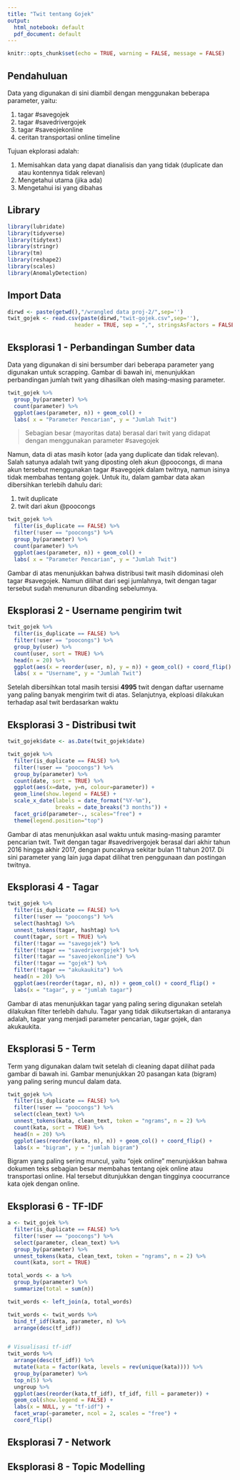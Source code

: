 ```yaml
---
title: "Twit tentang Gojek"
output:
  html_notebook: default
  pdf_document: default
---
```


```r
knitr::opts_chunk$set(echo = TRUE, warning = FALSE, message = FALSE)
```

## Pendahuluan
Data yang digunakan di sini diambil dengan menggunakan beberapa parameter, yaitu: 

1. tagar #savegojek
2. tagar #savedrivergojek
3. tagar #saveojekonline
4. ceritan transportasi online timeline

Tujuan ekplorasi adalah: 

1. Memisahkan data yang dapat dianalisis dan yang tidak (duplicate dan atau kontennya tidak relevan)
2. Mengetahui utama (jika ada)
3. Mengetahui isi yang dibahas

## Library

```r
library(lubridate)
library(tidyverse)
library(tidytext)
library(stringr)
library(tm)
library(reshape2)
library(scales)
library(AnomalyDetection)
```

## Import Data

```r
dirwd <- paste(getwd(),"/wrangled data proj-2/",sep='')
twit_gojek <- read.csv(paste(dirwd,"twit-gojek.csv",sep=''), 
                     header = TRUE, sep = ",", stringsAsFactors = FALSE)
```

## Eksplorasi 1 - Perbandingan Sumber data
Data yang digunakan di sini bersumber dari beberapa parameter yang digunakan untuk scrapping. Gambar di bawah ini, menunjukkan perbandingan jumlah twit yang dihasilkan oleh masing-masing parameter. 

```r
twit_gojek %>%
  group_by(parameter) %>%
  count(parameter) %>%
  ggplot(aes(parameter, n)) + geom_col() +
  labs( x = "Parameter Pencarian", y = "Jumlah Twit")
```

  >Sebagian besar (mayoritas data) berasal dari twit yang didapat dengan menggunakan parameter #savegojek

Namun, data di atas masih kotor (ada yang duplicate dan tidak relevan). Salah satunya adalah twit yang diposting oleh akun @poocongs, di mana akun tersebut menggunakan tagar #savegojek dalam twitnya, namun isinya tidak membahas tentang gojek. Untuk itu, dalam gambar data akan dibersihkan terlebih dahulu dari: 

1. twit duplicate
2. twit dari akun @poocongs

```r
twit_gojek %>%
  filter(is_duplicate == FALSE) %>%
  filter(!user == "poocongs") %>%
  group_by(parameter) %>%
  count(parameter) %>%
  ggplot(aes(parameter, n)) + geom_col() +
  labs( x = "Parameter Pencarian", y = "Jumlah Twit")
```

Gambar di atas menunjukkan bahwa distribusi twit masih didominasi oleh tagar #savegojek. Namun dilihat dari segi jumlahnya, twit dengan tagar tersebut sudah menunurun dibanding sebelumnya.

## Eksplorasi 2 - Username pengirim twit

```r
twit_gojek %>%
  filter(is_duplicate == FALSE) %>%
  filter(!user == "poocongs") %>%
  group_by(user) %>%
  count(user, sort = TRUE) %>%
  head(n = 20) %>%
  ggplot(aes(x = reorder(user, n), y = n)) + geom_col() + coord_flip() +
  labs( x = "Username", y = "Jumlah Twit")
```

Setelah dibersihkan total masih tersisi **4995** twit dengan daftar username yang paling banyak mengirim twit di atas. Selanjutnya, ekploasi dilakukan terhadap asal twit berdasarkan waktu

## Eksplorasi 3 - Distribusi twit

```r
twit_gojek$date <- as.Date(twit_gojek$date)

twit_gojek %>%
  filter(is_duplicate == FALSE) %>%
  filter(!user == "poocongs") %>%
  group_by(parameter) %>%
  count(date, sort = TRUE) %>% 
  ggplot(aes(x=date, y=n, colour=parameter)) +
  geom_line(show.legend = FALSE) +
  scale_x_date(labels = date_format("%Y-%m"), 
               breaks = date_breaks("3 months")) +
  facet_grid(parameter~., scales="free") +
  theme(legend.position="top")
```

Gambar di atas menunjukkan asal waktu untuk masing-masing paramter pencarian twit. Twit dengan tagar #savedrivergojek berasal dari akhir tahun 2016 hingga akhir 2017, dengan puncaknya sekitar bulan 11 tahun 2017. Di sini parameter yang lain juga dapat dilihat tren penggunaan dan postingan twitnya. 

## Eksplorasi 4 - Tagar

```r
twit_gojek %>%
  filter(is_duplicate == FALSE) %>%
  filter(!user == "poocongs") %>%
  select(hashtag) %>%
  unnest_tokens(tagar, hashtag) %>%
  count(tagar, sort = TRUE) %>%
  filter(!tagar == "savegojek") %>%
  filter(!tagar == "savedrivergojek") %>%
  filter(!tagar == "saveojekonline") %>%
  filter(!tagar == "gojek") %>%
  filter(!tagar == "akukaukita") %>%
  head(n = 20) %>%
  ggplot(aes(reorder(tagar, n), n)) + geom_col() + coord_flip() +
  labs(x = "tagar", y = "jumlah tagar")
```

Gambar di atas menunjukkan tagar yang paling sering digunakan setelah dilakukan filter terlebih dahulu. Tagar yang tidak diikutsertakan di antaranya adalah, tagar yang menjadi parameter pencarian, tagar gojek, dan akukaukita.

## Eksplorasi 5 - Term
Term yang digunakan dalam twit setelah di cleaning dapat dilihat pada gambar di bawah ini. Gambar menunjukkan 20 pasangan kata (bigram) yang paling sering muncul dalam data. 

```r
twit_gojek %>%
  filter(is_duplicate == FALSE) %>%
  filter(!user == "poocongs") %>%
  select(clean_text) %>%
  unnest_tokens(kata, clean_text, token = "ngrams", n = 2) %>%
  count(kata, sort = TRUE) %>%
  head(n = 20) %>%
  ggplot(aes(reorder(kata, n), n)) + geom_col() + coord_flip() +
  labs(x = "bigram", y = "jumlah bigram")
```

Bigram yang paling sering muncul, yaitu "ojek online" menunjukkan bahwa dokumen teks sebagian besar membahas tentang ojek online atau transportasi online. Hal tersebut ditunjukkan dengan tingginya coocurrance kata ojek dengan online. 

## Eksplorasi 6 - TF-IDF

```r
a <- twit_gojek %>%
  filter(is_duplicate == FALSE) %>%
  filter(!user == "poocongs") %>%
  select(parameter, clean_text) %>%
  group_by(parameter) %>%
  unnest_tokens(kata, clean_text, token = "ngrams", n = 2) %>%
  count(kata, sort = TRUE)

total_words <- a %>% 
  group_by(parameter) %>% 
  summarize(total = sum(n))

twit_words <- left_join(a, total_words)

twit_words <- twit_words %>%
  bind_tf_idf(kata, parameter, n) %>%
  arrange(desc(tf_idf))


# Visualisasi tf-idf
twit_words %>%
  arrange(desc(tf_idf)) %>%
  mutate(kata = factor(kata, levels = rev(unique(kata)))) %>% 
  group_by(parameter) %>% 
  top_n(5) %>% 
  ungroup %>%
  ggplot(aes(reorder(kata,tf_idf), tf_idf, fill = parameter)) +
  geom_col(show.legend = FALSE) +
  labs(x = NULL, y = "tf-idf") +
  facet_wrap(~parameter, ncol = 2, scales = "free") +
  coord_flip()
```

## Eksplorasi 7 - Network


## Eksplorasi 8 - Topic Modelling

